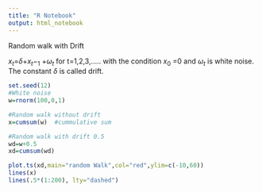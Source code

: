 ---
title: "R Notebook"
output: html_notebook
---

Random walk with Drift

$x_t$=$\delta$+$x_t-_1$ +$\omega_t$
for t=1,2,3,..... with the condition $x_0$ =0 and $\omega_t$ is white noise.
The constant $\delta$ is called drift.

```{r}
set.seed(12)
#White noise 
w=rnorm(100,0,1)

#Random walk without drift
x=cumsum(w)  #cummulative sum

#Random walk with drift 0.5
wd=w+0.5
xd=cumsum(wd)

plot.ts(xd,main="random Walk",col="red",ylim=c(-10,60))
lines(x)
lines(.5*(1:200), lty="dashed") 


```


